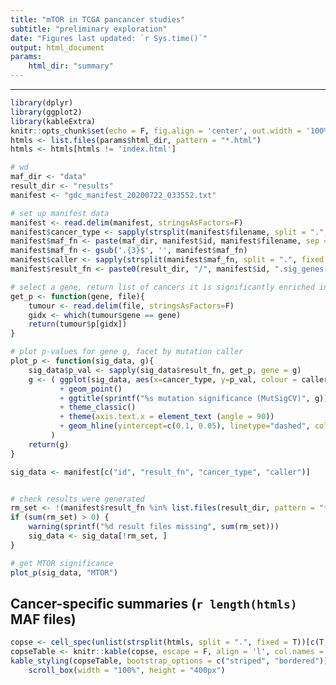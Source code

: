 ```yaml
---
title: "mTOR in TCGA pancancer studies"
subtitle: "preliminary exploration"
date: "Figures last updated: `r Sys.time()`"
output: html_document
params:
    html_dir: "summary"
---
```


***

```r
library(dplyr)
library(ggplot2)
library(kableExtra)
knitr::opts_chunk$set(echo = F, fig.align = 'center', out.width = '100%')
htmls <- list.files(params$html_dir, pattern = "*.html") 
htmls <- htmls[htmls != 'index.html']
```


```r
# wd
maf_dir <- "data"
result_dir <- "results"
manifest <- "gdc_manifest_20200722_033552.txt"

# set up manifest data 
manifest <- read.delim(manifest, stringsAsFactors=F)
manifest$cancer_type <- sapply(strsplit(manifest$filename, split = ".", fixed = T), "[[", 2)
manifest$maf_fn <- paste(maf_dir, manifest$id, manifest$filename, sep = "/")
manifest$maf_fn <- gsub('.{3}$', '', manifest$maf_fn)
manifest$caller <- sapply(strsplit(manifest$maf_fn, split = ".", fixed = T), "[[", 3)
manifest$result_fn <- paste0(result_dir, "/", manifest$id, ".sig_genes.txt")

# select a gene, return list of cancers it is significantly enriched in. 
get_p <- function(gene, file){
	tumour <- read.delim(file, stringsAsFactors=F)
	gidx <- which(tumour$gene == gene)
	return(tumour$p[gidx])
}

# plot p-values for gene g, facet by mutation caller
plot_p <- function(sig_data, g){
	sig_data$p_val <- sapply(sig_data$result_fn, get_p, gene = g)  
	g <- ( ggplot(sig_data, aes(x=cancer_type, y=p_val, colour = caller)) 
		   + geom_point()
		   + ggtitle(sprintf("%s mutation significance (MutSigCV)", g))
		   + theme_classic()
		   + theme(axis.text.x = element_text (angle = 90))
		   + geom_hline(yintercept=c(0.1, 0.05), linetype="dashed", color = c("gray72", "gray58"))
		 )
	return(g)
}
```

```r
sig_data <- manifest[c("id", "result_fn", "cancer_type", "caller")]


# check results were generated
rm_set <- !(manifest$result_fn %in% list.files(result_dir, pattern = "*.sig_genes.txt", full.names = T))
if (sum(rm_set) > 0) { 
	warning(sprintf("%d result files missing", sum(rm_set))) 
	sig_data <- sig_data[!rm_set, ]
}

# get MTOR significance
plot_p(sig_data, "MTOR")
```

## Cancer-specific summaries (`r length(htmls)` MAF files)

```r
copse <- cell_spec(unlist(strsplit(htmls, split = ".", fixed = T))[c(T,F)], "html", link = htmls)
copseTable <- knitr::kable(copse, escape = F, align = 'l', col.names = NULL)
kable_styling(copseTable, bootstrap_options = c("striped", "bordered")) %>%
	scroll_box(width = "100%", height = "400px")
```
